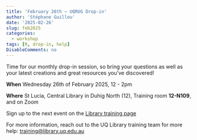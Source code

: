 ```yaml
---
title: 'February 26th – UQRUG Drop-in'
author: 'Stéphane Guillou'
date: '2025-02-26'
slug: feb2025
categories:
  - workshop
tags: [R, drop-in, help]
DisableComments: no
---
```


Time for our monthly drop-in session, so bring your questions as well as your latest creations and great resources you've discovered!

**When** Wednesday 26th of February 2025, 12 - 2pm

**Where** St Lucia, Central Library in Duhig North (12), Training room **12-N109**, and on Zoom

Sign up to the next event on the [Library training page](https://studenthub.uq.edu.au/students/events/detail/5595154)

For more information, reach out to the UQ Library training team for more help: <a href="javascript:void(0);" onclick="copyEvent('copy')" id="copy" title="Click to copy email address">training\@library.uq.edu.au</a>

